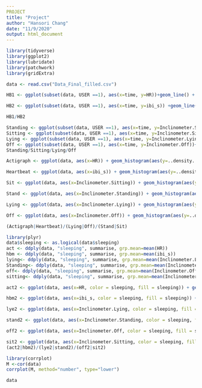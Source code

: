 ```yaml
---
PROJECT
title: "Project"
author: "Hansori Chang"
date: "11/9/2020"
output: html_document
---
```

```r
library(tidyverse)
library(ggplot2)
library(lubridate)
library(patchwork)
library(gridExtra)
```

```r
data <- read.csv("Data_Final_filled.csv")
```

```r
HB1 <- ggplot(subset(data, USER ==1), aes(x=time, y=HR))+geom_line() + labs(x="TIME", y="BPM") + ggtitle("Actigraph")

HB2 <- ggplot(subset(data, USER ==1), aes(x=time, y=ibi_s)) +geom_line() + labs(x="TIME", y="BPM") + ggtitle("Heart Beat Monitor")

HB1/HB2
```
```r
Standing <- ggplot(subset(data, USER ==1), aes(x=time, y=Inclinometer.Standing))+geom_line() + labs(x="TIME", y="Frequency") + ggtitle("Standing")
Sitting <- ggplot(subset(data, USER ==1), aes(x=time, y=Inclinometer.Sitting))+geom_line() + labs(x="TIME", y="Frequency") + ggtitle("Sitting")
Lying <- ggplot(subset(data, USER ==1), aes(x=time, y=Inclinometer.Lying))+geom_line() + labs(x="TIME", y="Frequency") + ggtitle("Lying")
Off <- ggplot(subset(data, USER ==1), aes(x=time, y=Inclinometer.Off))+geom_line() + labs(x="TIME", y="Frequency") + ggtitle("Off")
Standing/Sitting/Lying/Off
```

```r

Actigraph <- ggplot(data, aes(x=HR)) + geom_histogram(aes(y=..density..), color = "red", fill="peachpuff", binwidth = 10) + geom_density(alpha=.2, color = "red", fill="red") + geom_vline(aes(xintercept=mean(HR)), color='red', linetype="dashed")  + xlab("Heart Rate from Actigraph")

Heartbeat <- ggplot(data, aes(x=ibi_s)) + geom_histogram(aes(y=..density..), color = "red", fill="peachpuff", binwidth = 10) + geom_density(alpha=.2, color = "red", fill="red") + geom_vline(aes(xintercept=mean(ibi_s)), color='red', linetype="dashed")  + xlab("Heart Rate from Actigraph")

Sit <- ggplot(data, aes(x=Inclinometer.Sitting)) + geom_histogram(aes(y=..density..), color = "red", fill="peachpuff", binwidth = 5) + geom_density(alpha=.2, color = "red", fill="red") + geom_vline(aes(xintercept=mean(Inclinometer.Sitting)), color='red', linetype="dashed")  + xlab("Inclinometer Sitting")

Stand <- ggplot(data, aes(x=Inclinometer.Standing)) + geom_histogram(aes(y=..density..), color = "red", fill="peachpuff", binwidth = 5) + geom_density(alpha=.2, color = "red", fill="red") + geom_vline(aes(xintercept=mean(HR)), color='red', linetype="dashed")  + xlab("Inclinometer Standing")

Lying <- ggplot(data, aes(x=Inclinometer.Lying)) + geom_histogram(aes(y=..density..), color = "red", fill="peachpuff", binwidth = 5) + geom_density(alpha=.2, color = "red", fill="red") + geom_vline(aes(xintercept=mean(Inclinometer.Lying)), color='red', linetype="dashed")  + xlab("Inclinometer Standing")

Off <- ggplot(data, aes(x=Inclinometer.Off)) + geom_histogram(aes(y=..density..), color = "red", fill="peachpuff", binwidth = 5) + geom_density(alpha=.2, color = "red", fill="red") + geom_vline(aes(xintercept=mean(Inclinometer.Off)), color='red', linetype="dashed")  + xlab("Inclinometer Standing")

(Actigraph|Heartbeat)/(Lying|Off)/(Stand|Sit)
```


```r
library(plyr)
data$sleeping <- as.logical(data$sleeping)
act <- ddply(data, "sleeping", summarise, grp.mean=mean(HR))
hbm <- ddply(data, "sleeping", summarise, grp.mean=mean(ibi_s))
lying<- ddply(data, "sleeping", summarise, grp.mean=mean(Inclinometer.Lying))
Standing<- ddply(data, "sleeping", summarise, grp.mean=mean(Inclinometer.Standing))
off<- ddply(data, "sleeping", summarise, grp.mean=mean(Inclinometer.Off))
sitting<- ddply(data, "sleeping", summarise, grp.mean=mean(Inclinometer.Sitting))

act2 <- ggplot(data, aes(x=HR, color = sleeping, fill = sleeping)) + geom_density(alpha=0.4) + geom_vline(data=act, aes(xintercept=grp.mean, color=sleeping))

hbm2 <- ggplot(data, aes(x=ibi_s, color = sleeping, fill = sleeping)) + geom_density(alpha=0.4) + geom_vline(data=hbm, aes(xintercept=grp.mean, color=sleeping))

lye2 <- ggplot(data, aes(x=Inclinometer.Lying, color = sleeping, fill = sleeping)) + geom_density(alpha=0.4) + geom_vline(data=lying, aes(xintercept=grp.mean, color=sleeping))

stand2 <- ggplot(data, aes(x=Inclinometer.Standing, color = sleeping, fill = sleeping)) + geom_density(alpha=0.4) + geom_vline(data=Standing, aes(xintercept=grp.mean, color=sleeping))

off2 <- ggplot(data, aes(x=Inclinometer.Off, color = sleeping, fill = sleeping)) + geom_density(alpha=0.4) + geom_vline(data=off, aes(xintercept=grp.mean, color=sleeping))

sit2 <- ggplot(data, aes(x=Inclinometer.Sitting, color = sleeping, fill = sleeping)) + geom_density(alpha=0.4) + geom_vline(data=sitting, aes(xintercept=grp.mean, color=sleeping))
(act2|hbm2)/(lye2|stand2)/(off2|sit2)
```
```r
library(corrplot)
M <-cor(data)
corrplot(M, method="number", type="lower")
```
```r
data
```

